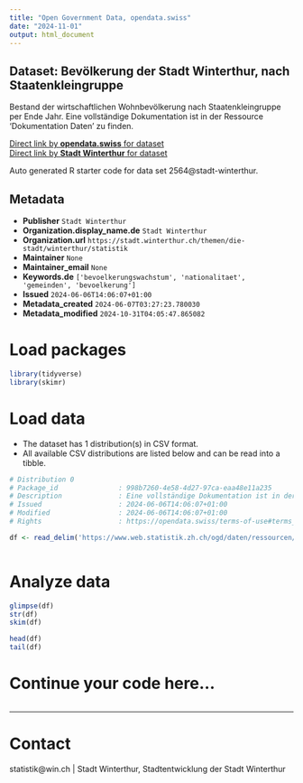 ```yaml
---
title: "Open Government Data, opendata.swiss"
date: "2024-11-01"
output: html_document
---
```


## Dataset: Bevölkerung der Stadt Winterthur, nach Staatenkleingruppe

Bestand der wirtschaftlichen Wohnbevölkerung nach Staatenkleingruppe per Ende Jahr. Eine vollständige Dokumentation ist in der Ressource 'Dokumentation Daten' zu finden.

[Direct link by **opendata.swiss** for dataset](https://opendata.swiss/de/dataset/bevolkerung-der-stadt-winterthur-nach-staatenkleingruppe)<br>
[Direct link by **Stadt Winterthur** for dataset](https://stadt.winterthur.ch/themen/die-stadt/winterthur/statistik/bevoelkerung)

Auto generated R starter code for data set 2564@stadt-winterthur.

## Metadata

- **Publisher** `Stadt Winterthur`
- **Organization.display_name.de** `Stadt Winterthur`
- **Organization.url** `https://stadt.winterthur.ch/themen/die-stadt/winterthur/statistik`
- **Maintainer** `None`
- **Maintainer_email** `None`
- **Keywords.de** `['bevoelkerungswachstum', 'nationalitaet', 'gemeinden', 'bevoelkerung']`
- **Issued** `2024-06-06T14:06:07+01:00`
- **Metadata_created** `2024-06-07T03:27:23.780030`
- **Metadata_modified** `2024-10-31T04:05:47.865082`


# Load packages

```r

library(tidyverse)
library(skimr)

```

# Load data

-   The dataset has 1 distribution(s) in CSV format.
-   All available CSV distributions are listed below and can be read into a tibble.

```r

# Distribution 0
# Package_id               : 998b7260-4e58-4d27-97ca-eaa48e11a235
# Description              : Eine vollständige Dokumentation ist in der Ressource "Dokumentation Daten" zu finden.
# Issued                   : 2024-06-06T14:06:07+01:00
# Modified                 : 2024-06-06T14:06:07+01:00
# Rights                   : https://opendata.swiss/terms-of-use#terms_by

df <- read_delim('https://www.web.statistik.zh.ch/ogd/daten/ressourcen/KTZH_00002564_00005254.csv')



```

# Analyze data

```r

glimpse(df)
str(df)
skim(df)

head(df)
tail(df)

```

# Continue your code here...

```r

```

------------------------------------------------------------------------

# Contact

statistik@win.ch | Stadt Winterthur, Stadtentwicklung der Stadt Winterthur
